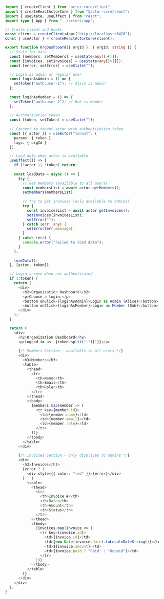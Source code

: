 ```typescript
import { createClient } from "actor-core/client";
import { createReactActorCore } from "@actor-core/react";
import { useState, useEffect } from "react";
import type { App } from "../actors/app";

// Create client and hooks
const client = createClient<App>("http://localhost:6420");
const { useActor } = createReactActorCore(client);

export function OrgDashboard({ orgId }: { orgId: string }) {
  // State for data
  const [members, setMembers] = useState<any[]>([]);
  const [invoices, setInvoices] = useState<any[]>([]);
  const [error, setError] = useState("");

  // Login as admin or regular user
  const loginAsAdmin = () => {
    setToken("auth:user-1"); // Alice is admin
  };
  
  const loginAsMember = () => {
    setToken("auth:user-2"); // Bob is member
  };
  
  // Authentication token
  const [token, setToken] = useState("");
  
  // Connect to tenant actor with authentication token
  const [{ actor }] = useActor("tenant", { 
    params: { token },
    tags: { orgId }
  });

  // Load data when actor is available
  useEffect(() => {
    if (!actor || !token) return;
    
    const loadData = async () => {
      try {
        // Get members (available to all users)
        const membersList = await actor.getMembers();
        setMembers(membersList);
        
        // Try to get invoices (only available to admins)
        try {
          const invoicesList = await actor.getInvoices();
          setInvoices(invoicesList);
          setError("");
        } catch (err: any) {
          setError(err.message);
        }
      } catch (err) {
        console.error("Failed to load data");
      }
    };
    
    loadData();
  }, [actor, token]);

  // Login screen when not authenticated
  if (!token) {
    return (
      <div>
        <h2>Organization Dashboard</h2>
        <p>Choose a login:</p>
        <button onClick={loginAsAdmin}>Login as Admin (Alice)</button>
        <button onClick={loginAsMember}>Login as Member (Bob)</button>
      </div>
    );
  }

  return (
    <div>
      <h2>Organization Dashboard</h2>
      <p>Logged in as: {token.split(":")[1]}</p>
      
      {/* Members Section - available to all users */}
      <div>
        <h3>Members</h3>
        <table>
          <thead>
            <tr>
              <th>Name</th>
              <th>Email</th>
              <th>Role</th>
            </tr>
          </thead>
          <tbody>
            {members.map(member => (
              <tr key={member.id}>
                <td>{member.name}</td>
                <td>{member.email}</td>
                <td>{member.role}</td>
              </tr>
            ))}
          </tbody>
        </table>
      </div>
      
      {/* Invoices Section - only displayed to admins */}
      <div>
        <h3>Invoices</h3>
        {error ? (
          <div style={{ color: "red" }}>{error}</div>
        ) : (
          <table>
            <thead>
              <tr>
                <th>Invoice #</th>
                <th>Date</th>
                <th>Amount</th>
                <th>Status</th>
              </tr>
            </thead>
            <tbody>
              {invoices.map(invoice => (
                <tr key={invoice.id}>
                  <td>{invoice.id}</td>
                  <td>{new Date(invoice.date).toLocaleDateString()}</td>
                  <td>${invoice.amount}</td>
                  <td>{invoice.paid ? "Paid" : "Unpaid"}</td>
                </tr>
              ))}
            </tbody>
          </table>
        )}
      </div>
    </div>
  );
}
```
